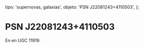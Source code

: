 
  tipo: 'supernovas, galaxias',
  objeto: 'PSN J22081243+4110503',
};

# PSN J22081243+4110503

En en UGC 11919.

<Imagen
  src="registro/psn-j22081243-4110503_20141212_psn-j220812434110503_ugc11919_sbc2014121512.jpg"
  fecha="20141212"
/>